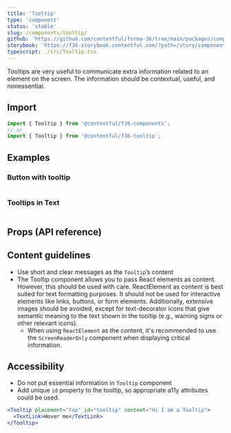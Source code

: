 ```yaml
---
title: 'Tooltip'
type: 'component'
status: 'stable'
slug: /components/tooltip/
github: 'https://github.com/contentful/forma-36/tree/main/packages/components/tooltip'
storybook: 'https://f36-storybook.contentful.com/?path=/story/components-tooltip--basic'
typescript: ./src/Tooltip.tsx
---
```


Tooltips are very useful to communicate extra information related to an element on the screen. The information should be contextual, useful, and nonessential.

## Import

```js static=true
import { Tooltip } from '@contentful/f36-components';
// or
import { Tooltip } from '@contentful/f36-tooltip';
```

## Examples

### Button with tooltip

```jsx file=./examples/ButtonWithTooltipExample.tsx

```

### Tooltips in Text

```jsx file=./examples/TooltipInTextExample.tsx

```

## Props (API reference)

<PropsTable of="Tooltip" />

## Content guidelines

- Use short and clear messages as the `Tooltip`’s content
- The Tooltip component allows you to pass React elements as content. However, this should be used with care. ReactElement as content is best suited for text formatting purposes. It should not be used for interactive elements like links, buttons, or form elements. Additionally, extensive images should be avoided, except for text-decorator icons that give semantic meaning to the text shown in the tooltip (e.g., warning signs or other relevant icons).
  - When using `ReactElement` as the content, it's recommended to use the `ScreenReaderOnly` component when displaying critical information.

## Accessibility

- Do not put essential information in `Tooltip` component
- Add unique `id` property to the tooltip, so appropriate a11y attributes could be used.

```jsx static=true
<Tooltip placement="top" id="tooltip" content="Hi I am a Tooltip">
  <TextLink>Hover me</TextLink>
</Tooltip>
```
